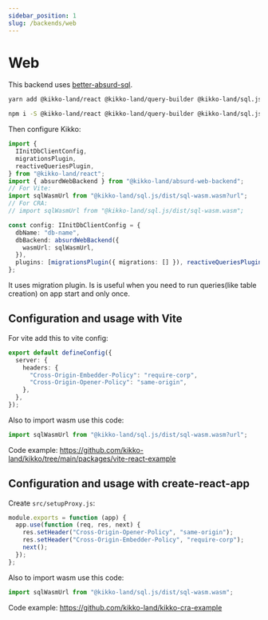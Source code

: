 ```yaml
---
sidebar_position: 1
slug: /backends/web
---
```



# Web

This backend uses [better-absurd-sql](https://github.com/kikko-land/better-absurd-sql).

<Tabs>
  <TabItem value="yarn" label="yarn" default>

```bash
yarn add @kikko-land/react @kikko-land/query-builder @kikko-land/sql.js @kikko-land/absurd-web-backend
```

  </TabItem>
  <TabItem value="npm" label="npm">

```bash
npm i -S @kikko-land/react @kikko-land/query-builder @kikko-land/sql.js @kikko-land/absurd-web-backend
```

  </TabItem>
</Tabs>

Then configure Kikko:

```typescript
import {
  IInitDbClientConfig,
  migrationsPlugin,
  reactiveQueriesPlugin,
} from "@kikko-land/react";
import { absurdWebBackend } from "@kikko-land/absurd-web-backend";
// For Vite:
import sqlWasmUrl from "@kikko-land/sql.js/dist/sql-wasm.wasm?url";
// For CRA:
// import sqlWasmUrl from "@kikko-land/sql.js/dist/sql-wasm.wasm";

const config: IInitDbClientConfig = {
  dbName: "db-name",
  dbBackend: absurdWebBackend({
    wasmUrl: sqlWasmUrl,
  }),
  plugins: [migrationsPlugin({ migrations: [] }), reactiveQueriesPlugin()],
};
```

It uses migration plugin. Is is useful when you need to run queries(like table creation) on app start and only once.

## Configuration and usage with Vite

For vite add this to vite config:

```typescript
export default defineConfig({
  server: {
    headers: {
      "Cross-Origin-Embedder-Policy": "require-corp",
      "Cross-Origin-Opener-Policy": "same-origin",
    },
  },
});
```

Also to import wasm use this code:

```typescript
import sqlWasmUrl from "@kikko-land/sql.js/dist/sql-wasm.wasm?url";
```

Code example: https://github.com/kikko-land/kikko/tree/main/packages/vite-react-example

## Configuration and usage with create-react-app

Create `src/setupProxy.js`:

```javascript
module.exports = function (app) {
  app.use(function (req, res, next) {
    res.setHeader("Cross-Origin-Opener-Policy", "same-origin");
    res.setHeader("Cross-Origin-Embedder-Policy", "require-corp");
    next();
  });
};
```

Also to import wasm use this code:

```typescript
import sqlWasmUrl from "@kikko-land/sql.js/dist/sql-wasm.wasm";
```

Code example: https://github.com/kikko-land/kikko-cra-example
